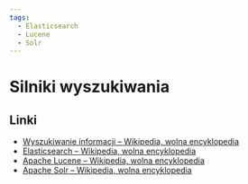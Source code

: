 ```yaml
---
tags:
  - Elasticsearch
  - Lucene
  - Solr
---
```


# Silniki wyszukiwania

## Linki

- [Wyszukiwanie informacji – Wikipedia, wolna encyklopedia](https://pl.wikipedia.org/wiki/Wyszukiwanie_informacji)
- [Elasticsearch – Wikipedia, wolna encyklopedia](https://pl.wikipedia.org/wiki/Elasticsearch)
- [Apache Lucene – Wikipedia, wolna encyklopedia](https://pl.wikipedia.org/wiki/Apache_Lucene)
- [Apache Solr – Wikipedia, wolna encyklopedia](https://pl.wikipedia.org/wiki/Apache_Solr)

